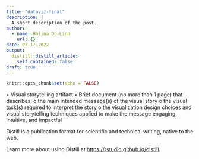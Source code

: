 ```yaml
---
title: "dataviz-final"
description: |
  A short description of the post.
author:
  - name: Halina Do-Linh
    url: {}
date: 02-17-2022
output:
  distill::distill_article:
    self_contained: false
draft: true
---
```



```r
knitr::opts_chunk$set(echo = FALSE)
```

• Visual storytelling artifact 
• Brief document (no more than 1 page) that describes: 
o the main intended message(s) of the visual story 
o the visual task(s) required to interpret the story 
o the visualization design choices and visual storytelling techniques applied to 
make the message engaging, intuitive, and impactful

Distill is a publication format for scientific and technical writing, native to the web.

Learn more about using Distill at <https://rstudio.github.io/distill>.


